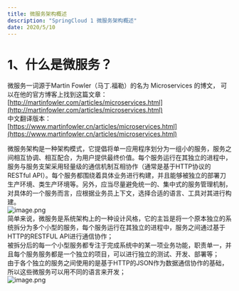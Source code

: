 ```yaml
---
title: 微服务架构概述
description: "SpringCloud 1 微服务架构概述"
date: 2020/5/10
---
```


# 1、什么是微服务？

  微服务一词源于Martin Fowler（马丁.福勒）的名为 Microservices 的博文， 可以在他的官方博客上找到这篇文章：
<br />[http://martinfowler.com/articles/microservices.html](http://martinfowler.com/articles/microservices.html) 
<br />中文翻译版本：
<br />[https://www.martinfowler.cn/articles/microservices.html](https://www.martinfowler.cn/articles/microservices.html)

  微服务架构是一种架构模式，它提倡将单一应用程序划分为一组小的服务，服务之间相互协调、相互配合，为用户提供最终价值。每个服务运行在其独立的进程中，服务与服务支架采用轻量级的通信机制互相协作（通常是基于HTTP协议的RESTful API）。每个服务都围绕着具体业务进行构建，并且能够被独立的部署刀生产环境、类生产环境等。另外，应当尽量避免统一的、集中式的服务管理机制，对具体的一个服务而言，应根据业务员上下文，选择合适的语言、工具对其进行构建。
<br />![image.png](../images/springcloud/1.png)
<br />  简单来说，微服务是系统架构上的一种设计风格，它的主旨是将一个原本独立的系统拆分为多个小型的服务，每个服务运行在其独立的进程中，服务之间通过基于HTTP的RESTFUL API进行通信协作；<br />被拆分后的每一个小型服务都专注于完成系统中的某一项业务功能，职责单一，并且每个服务服务都是一个独立的项目，可以进行独立的测试、开发、部署等；<br />由于各个独立的服务之间使用的是基于HTTP的JSON作为数据通信协作的基础，所以这些微服务可以用不同的语言来开发；
<br />![image.png](../images/springcloud/2.png)
